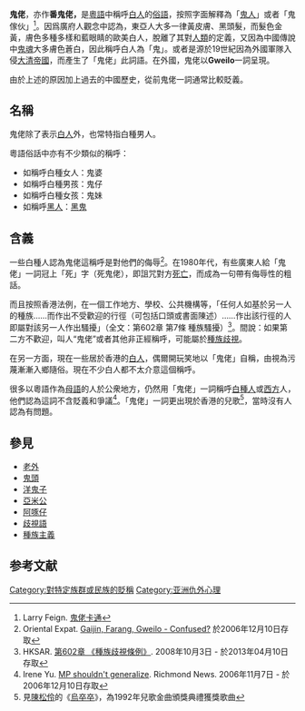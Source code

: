'''鬼佬'''，亦作'''番鬼佬，'''是[[粵語|粵語]]中稱呼[[白人|白人]]的[[俗語|俗語]]，按照字面解釋為「[[鬼人|鬼人]]」或者「鬼傢伙」<ref name="feign">Larry Feign. [http://humorist.net/books/book1s1.htm 鬼佬卡通]</ref>。因爲廣府人觀念中認為，東亞人大多一律黃皮膚、黑頭髮，而髮色金黃，膚色多種多樣和藍眼睛的歐美白人，脫離了其對[[人類|人類]]的定義，又因為中國傳說中[[鬼魂|鬼魂]]大多膚色蒼白，因此稱呼白人為「鬼」。或者是源於19世紀因為外國軍隊入侵[[大清帝國|大清帝國]]，而產生了「鬼佬」此詞語。在外國，鬼佬以'''Gweilo'''一詞呈現。

由於上述的原因加上過去的中國歷史，從前鬼佬一詞通常比較貶義。

== 名稱 ==
鬼佬除了表示[[白人|白人]]外，也常特指白種男人。

粵語俗話中亦有不少類似的稱呼：
* 如稱呼白種女人：鬼婆
* 如稱呼白種男孩：鬼仔
* 如稱呼白種女孩：鬼妹
* 如稱呼[[黑人|黑人]]：[[黑鬼|黑鬼]]

== 含義 ==
一些白種人認為鬼佬這稱呼是對他們的侮辱<ref>Oriental Expat. [http://www.orientexpat.com/expatriates/gaijin-farang-gweilo.html Gaijin, Farang, Gweilo - Confused?] {{webarchive|url=https://web.archive.org/web/20061109044901/http://www.orientexpat.com/expatriates/gaijin-farang-gweilo.html |date=2006-11-09 }} 於2006年12月10日存取</ref>。在1980年代，有些廣東人給「鬼佬」一詞冠上「死」字（死鬼佬），即詛咒對方[[死亡|死亡]]，而成為一句帶有侮辱性的粗話。

而且按照香港法例，在一個工作地方、學校、公共機構等，「任何人如基於另一人的種族……而作出不受歡迎的行徑（可包括口頭或書面陳述）……作出該行徑的人即屬對該另一人作出騷擾」（全文：第602章 第7條 種族騷擾）<ref name="hksar602">HKSAR. [https://www.elegislation.gov.hk/hk/cap602!zh-Hant-hk/s7?_lang=zh-Hant-HK 第602章 《種族歧視條例》]. 2008年10月3日 - 於2013年04月10日存取</ref>。間說：如果第二方不歡迎，叫人“鬼佬”或者其他非正經稱呼，可能屬於[[種族歧視|種族歧視]]。

在另一方面，現在一些居於香港的[[白人|白人]]，偶爾開玩笑地以「鬼佬」自稱，由視為污蔑漸漸入鄉隨俗。現在不少白人都不太介意這個稱呼。

很多以粵語作為[[母語|母語]]的人於公衆地方，仍然用「鬼佬」一詞稱呼[[白種人|白種人]]或[[西方|西方]]人，他們認為這詞不含貶義和爭議<ref name="yu">Irene Yu. [https://web.archive.org/web/20070312140025/http://www.richmond-news.com/issues06/112106/opinion/112106le1.html MP shouldn't generalize]. Richmond News. 2006年11月7日 - 於2006年12月10日存取</ref>。「鬼佬」一詞更出現於香港的兒歌<ref>見[[陳松伶|陳松伶]]的《[http://www.pazu.com/kidsong/songs/blkaunt.html 烏卒卒]》，為1992年兒歌金曲頒獎典禮獲獎歌曲</ref>，當時沒有人認為有問題。

== 參見 ==
* [[老外|老外]]
* [[鬼頭|鬼頭]]
* [[洋鬼子|洋鬼子]]
* [[亞米公|亞米公]]
* [[阿啄仔|阿啄仔]]
* [[歧視語|歧視語]]
* [[種族主義|種族主義]]

== 参考文献 ==
{{Reflist}}

[[Category:對特定族群或民族的貶稱|Category:對特定族群或民族的貶稱]]
[[Category:亚洲仇外心理|Category:亚洲仇外心理]]